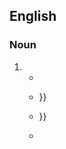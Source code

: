 {{also|pearl necklace}}
==English==

===Noun===
{{head|en|noun}}

# {{alternative form of|en|pearl necklace|pearl necklace|nodot=1}}
#* {{quote-text|en|year=1810|title=The Annual Register|page=411|passage=On the walls are sculptured caskets,screens, '''pearl-necklaces''', perfume-pots, strong boxes, and hoods enriched with precious stones.}}
#* {{quote-text|en|year=1823|author=Sir William Gell|title=Narrative of a Journey in the Morea|page=398|passage=A very profligate Turk of my acquaintance, to whom I once gave, because it caught his eye when he came to present me with a hare, a false '''pearl-necklace''' for his wife, {{...}}}}
#* {{quote-text|en|year=2019|author=Barbara Barrow|title=Science, Language, and Reform in Victorian Poetry|passage=As Vivien explains, <br>this rhyme <br>Is like the fair '''pearl-necklace''' of the Queen, <br>That burst in dancing, and the pearls were spilt; {{...}}}}
#* {{quote-text|en|year=?|author=Sachin Sinhal|title=Queen Durgavati|passage=Ramcheri presented her '''pearl-necklace''' to the subjects and got a pond constructed, which was called 'Cheri Tal'.}}
{{rfd|en}}